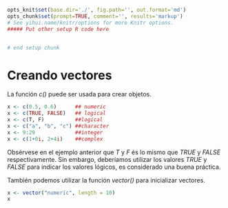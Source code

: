 ```r
opts_knit$set(base.dir='./', fig.path='', out.format='md')
opts_chunk$set(prompt=TRUE, comment='', results='markup')
# See yihui.name/knitr/options for more Knitr options.
##### Put other setup R code here


# end setup chunk
```
# Creando vectores

La función _c()_ puede ser usada para crear objetos.

```r
x <- c(0.5, 0.6)      ## numeric
x <- c(TRUE, FALSE)   ## logical
x <- c(T, F)          ##logical
x <- c("a", "b", "c") ##character
x <- 9:29             ##integer
x <- c(1+0i, 2+4i)    ##complex
```

Obsérvese en el ejemplo anterior que _T_ y _F_ és lo mismo que _TRUE_ y _FALSE_ respectivamente. Sin embargo, deberíamos utilizar los valores _TRUE_ y _FALSE_ para indicar los valores lógicos, es considerado una buena práctica.

También podemos utilizar la función _vector()_ para inicializar vectores.

```r
x <- vector("numeric", length = 10)
x
```

